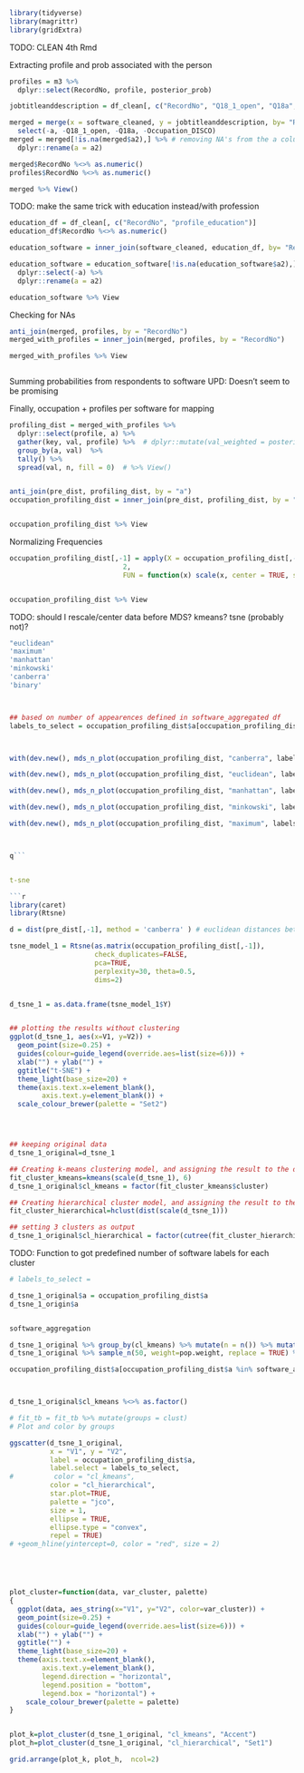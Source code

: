 
```r

library(tidyverse)
library(magrittr)
library(gridExtra)


```

TODO: CLEAN 4th Rmd

Extracting profile and prob associated with the person

```r

profiles = m3 %>%
  dplyr::select(RecordNo, profile, posterior_prob)

```


```r


jobtitleanddescription = df_clean[, c("RecordNo", "Q18_1_open", "Q18a", "Occupation_DISCO", "Occupation")]

merged = merge(x = software_cleaned, y = jobtitleanddescription, by= "RecordNo") %>%
  select(-a, -Q18_1_open, -Q18a, -Occupation_DISCO)
merged = merged[!is.na(merged$a2),] %>% # removing NA's from the a column
  dplyr::rename(a = a2)

merged$RecordNo %<>% as.numeric()
profiles$RecordNo %<>% as.numeric()

merged %>% View()

```

TODO: make the same trick with education instead/with profession

```r


education_df = df_clean[, c("RecordNo", "profile_education")]
education_df$RecordNo %<>% as.numeric()

education_software = inner_join(software_cleaned, education_df, by= "RecordNo")

education_software = education_software[!is.na(education_software$a2),] %>% # removing NA's from the a column
  dplyr::select(-a) %>%
  dplyr::rename(a = a2)

education_software %>% View


```

Checking for NAs

```r

anti_join(merged, profiles, by = "RecordNo")
merged_with_profiles = inner_join(merged, profiles, by = "RecordNo")

merged_with_profiles %>% View

```




```r


```


Summing probabilities from respondents to software
UPD: Doesn't seem to be promising

Finally, occupation + profiles per software for mapping

```r


profiling_dist = merged_with_profiles %>%
  dplyr::select(profile, a) %>% 
  gather(key, val, profile) %>%  # dplyr::mutate(val_weighted = posterior_prob*as.numeric(val)) %>% 
  group_by(a, val)  %>% 
  tally() %>% 
  spread(val, n, fill = 0)  # %>% View()


anti_join(pre_dist, profiling_dist, by = "a")
occupation_profiling_dist = inner_join(pre_dist, profiling_dist, by = "a")


occupation_profiling_dist %>% View

```

Normalizing Frequencies

```r

occupation_profiling_dist[,-1] = apply(X = occupation_profiling_dist[,-1],
                            2,
                            FUN = function(x) scale(x, center = TRUE, scale = TRUE))


occupation_profiling_dist %>% View

```



TODO: should I rescale/center data before MDS? kmeans? tsne (probably not)?

```r



"euclidean"
'maximum'
'manhattan'
'minkowski'
'canberra'
'binary'



## based on number of appearences defined in software_aggregated df
labels_to_select = occupation_profiling_dist$a[occupation_profiling_dist$a %in% software_aggregated$a2[1:60]]



with(dev.new(), mds_n_plot(occupation_profiling_dist, "canberra", labels_to_select, 6))

with(dev.new(), mds_n_plot(occupation_profiling_dist, "euclidean", labels_to_select, 6))

with(dev.new(), mds_n_plot(occupation_profiling_dist, "manhattan", labels_to_select, 6))

with(dev.new(), mds_n_plot(occupation_profiling_dist, "minkowski", labels_to_select, 6))

with(dev.new(), mds_n_plot(occupation_profiling_dist, "maximum", labels_to_select, 6))



q```


t-sne

```r

library(caret)  
library(Rtsne)

d = dist(pre_dist[,-1], method = 'canberra' ) # euclidean distances between the rows

tsne_model_1 = Rtsne(as.matrix(occupation_profiling_dist[,-1]),
                     check_duplicates=FALSE,
                     pca=TRUE,
                     perplexity=30, theta=0.5,
                     dims=2)


d_tsne_1 = as.data.frame(tsne_model_1$Y)  



```


```r

## plotting the results without clustering
ggplot(d_tsne_1, aes(x=V1, y=V2)) +  
  geom_point(size=0.25) +
  guides(colour=guide_legend(override.aes=list(size=6))) +
  xlab("") + ylab("") +
  ggtitle("t-SNE") +
  theme_light(base_size=20) +
  theme(axis.text.x=element_blank(),
        axis.text.y=element_blank()) +
  scale_colour_brewer(palette = "Set2")





```



```r

## keeping original data
d_tsne_1_original=d_tsne_1

## Creating k-means clustering model, and assigning the result to the data used to create the tsne
fit_cluster_kmeans=kmeans(scale(d_tsne_1), 6)  
d_tsne_1_original$cl_kmeans = factor(fit_cluster_kmeans$cluster)

## Creating hierarchical cluster model, and assigning the result to the data used to create the tsne
fit_cluster_hierarchical=hclust(dist(scale(d_tsne_1)))

## setting 3 clusters as output
d_tsne_1_original$cl_hierarchical = factor(cutree(fit_cluster_hierarchical, k=3))

```

TODO: Function to got predefined number of software labels for each cluster


```r

# labels_to_select =

d_tsne_1_original$a = occupation_profiling_dist$a
d_tsne_1_origin$a


software_aggregation

d_tsne_1_original %>% group_by(cl_kmeans) %>% mutate(n = n()) %>% mutate(n_w = n/sum(n)) %>% View()
d_tsne_1_original %>% sample_n(50, weight=pop.weight, replace = TRUE) %>%

occupation_profiling_dist$a[occupation_profiling_dist$a %in% software_aggregated$a2[1:115]]




```


```r



d_tsne_1_original$cl_kmeans %<>% as.factor()

# fit_tb = fit_tb %>% mutate(groups = clust)
# Plot and color by groups

ggscatter(d_tsne_1_original,
          x = "V1", y = "V2", 
          label = occupation_profiling_dist$a,
          label.select = labels_to_select,
#          color = "cl_kmeans",
          color = "cl_hierarchical",
          star.plot=TRUE,
          palette = "jco",
          size = 1, 
          ellipse = TRUE,
          ellipse.type = "convex",
          repel = TRUE)
# +geom_hline(yintercept=0, color = "red", size = 2)





plot_cluster=function(data, var_cluster, palette)  
{
  ggplot(data, aes_string(x="V1", y="V2", color=var_cluster)) +
  geom_point(size=0.25) +
  guides(colour=guide_legend(override.aes=list(size=6))) +
  xlab("") + ylab("") +
  ggtitle("") +
  theme_light(base_size=20) +
  theme(axis.text.x=element_blank(),
        axis.text.y=element_blank(),
        legend.direction = "horizontal", 
        legend.position = "bottom",
        legend.box = "horizontal") + 
    scale_colour_brewer(palette = palette) 
}


plot_k=plot_cluster(d_tsne_1_original, "cl_kmeans", "Accent")  
plot_h=plot_cluster(d_tsne_1_original, "cl_hierarchical", "Set1")

grid.arrange(plot_k, plot_h,  ncol=2)  



```
